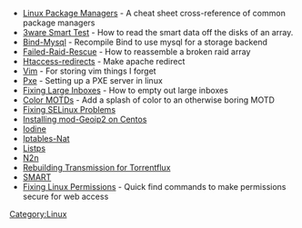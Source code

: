 * [[Linux Package Managers]] - A cheat sheet cross-reference of common package managers
* [[3ware Smart Test]] - How to read the smart data off the disks of an array.
* [[Bind-Mysql]] - Recompile Bind to use mysql for a storage backend
* [[Failed-Raid-Rescue]] - How to reassemble a broken raid array
* [[Htaccess-redirects]] - Make apache redirect
* [[Vim]] - For storing vim things I forget
* [[Pxe]] - Setting up a PXE server in linux
* [[Fixing Large Inboxes]] - How to empty out large inboxes
* [[Color MOTDs]] - Add a splash of color to an otherwise boring MOTD
* [[Fixing SELinux Problems]]
* [[Installing mod-Geoip2 on Centos]]
* [[Iodine]]
* [[Iptables-Nat]]
* [[Listps]]
* [[N2n]]
* [[Rebuilding Transmission for Torrentflux]]
* [[SMART]]
* [[Fixing Linux Permissions]] - Quick find commands to make permissions secure for web access

[[Category:Linux]]